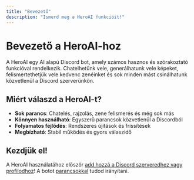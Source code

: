 ```yaml
---
title: "Bevezető"
description: "Ismerd meg a HeroAI funkcióit!"
---
```


# Bevezető a HeroAI-hoz

A HeroAI egy AI alapú Discord bot, amely számos hasznos és szórakoztató funkcióval rendelkezik. Chatelhetünk vele, generálhatunk vele képeket, felismertethetjük vele kedvenc zenéinket és sok minden mást csinálhatunk közvetlenül a Discord szerverünkön.

## Miért válaszd a HeroAI-t?

- **Sok parancs**: Chatelés, rajzolás, zene felismerés és még sok más
- **Könnyen használható**: Egyszerű parancsok közvetlenül a Discordból
- **Folyamatos fejlődés**: Rendszeres újítások és frissítések
- **Megbízható**: Stabil működés és gyors válaszidő

## Kezdjük el\!

A HeroAI használatához először [add hozzá a Discord szerveredhez vagy profilodhoz](/HeroAI/kezdes/elso-lepesek)\! A botot [parancsokkal](/HeroAI/parancsok/chat) tudod irányítani.